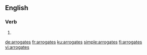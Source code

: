 ==English==

===Verb===
{{head|en}}

# {{en-third-person singular of|arrogate}}

[[de:arrogates]]
[[fr:arrogates]]
[[ku:arrogates]]
[[simple:arrogates]]
[[fi:arrogates]]
[[vi:arrogates]]